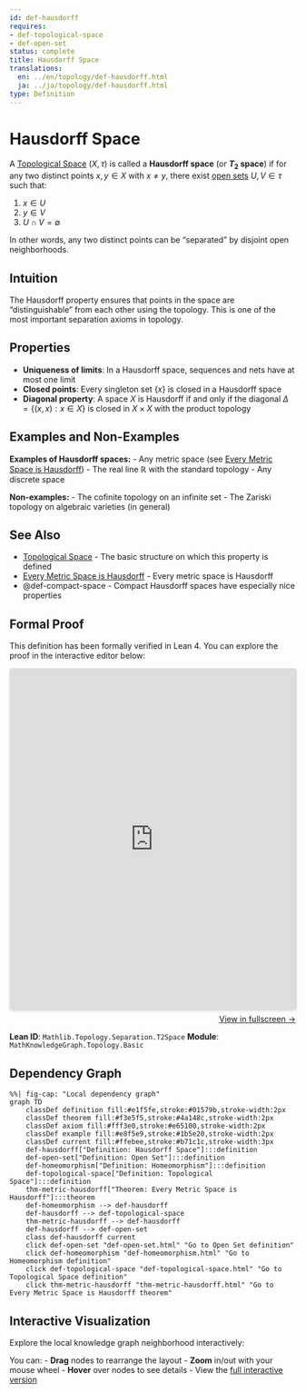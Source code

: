 ```yaml
---
id: def-hausdorff
requires:
- def-topological-space
- def-open-set
status: complete
title: Hausdorff Space
translations:
  en: ../en/topology/def-hausdorff.html
  ja: ../ja/topology/def-hausdorff.html
type: Definition
---
```


# Hausdorff Space {#def-hausdorff}

A [Topological Space](def-topological-space.qmd) $(X, \tau)$ is called a **Hausdorff space** (or **$T_2$ space**) if for any two distinct points $x, y \in X$ with $x \neq y$, there exist [open sets](def-open-set.qmd) $U, V \in \tau$ such that:

1. $x \in U$
2. $y \in V$
3. $U \cap V = \emptyset$

In other words, any two distinct points can be "separated" by disjoint open neighborhoods.

## Intuition

The Hausdorff property ensures that points in the space are "distinguishable" from each other using the topology. This is one of the most important separation axioms in topology.

## Properties

- **Uniqueness of limits**: In a Hausdorff space, sequences and nets have at most one limit
- **Closed points**: Every singleton set $\{x\}$ is closed in a Hausdorff space
- **Diagonal property**: A space $X$ is Hausdorff if and only if the diagonal $\Delta = \{(x,x) : x \in X\}$ is closed in $X \times X$ with the product topology

## Examples and Non-Examples

**Examples of Hausdorff spaces:**
- Any metric space (see [Every Metric Space is Hausdorff](thm-metric-hausdorff.qmd))
- The real line $\mathbb{R}$ with the standard topology
- Any discrete space

**Non-examples:**
- The cofinite topology on an infinite set
- The Zariski topology on algebraic varieties (in general)

## See Also

- [Topological Space](def-topological-space.qmd) - The basic structure on which this property is defined
- [Every Metric Space is Hausdorff](thm-metric-hausdorff.qmd) - Every metric space is Hausdorff
- @def-compact-space - Compact Hausdorff spaces have especially nice properties


## Formal Proof

This definition has been formally verified in Lean 4. You can explore the proof in the interactive editor below:

```{=html}
<div class="lean-proof-container" style="margin: 1em 0;">
  <iframe
    src="https://live.lean-lang.org/#url=https://rk0429.github.io/ModernMath/formal/MathKnowledgeGraph/Topology/Basic.lean"
    width="100%"
    height="600"
    style="border: 1px solid #ddd; border-radius: 4px; box-shadow: 0 2px 4px rgba(0,0,0,0.1);"
    title="Lean 4 Interactive Proof">
    <p>Your browser does not support iframes.</p>
  </iframe>
  <p style="text-align: right; margin-top: 0.5em;">
    <a href="https://live.lean-lang.org/#url=https://rk0429.github.io/ModernMath/formal/MathKnowledgeGraph/Topology/Basic.lean" target="_blank" rel="noopener noreferrer">
      View in fullscreen →
    </a>
  </p>
</div>
```

**Lean ID**: `Mathlib.Topology.Separation.T2Space`
**Module**: `MathKnowledgeGraph.Topology.Basic`

## Dependency Graph

```mermaid
%%| fig-cap: "Local dependency graph"
graph TD
    classDef definition fill:#e1f5fe,stroke:#01579b,stroke-width:2px
    classDef theorem fill:#f3e5f5,stroke:#4a148c,stroke-width:2px
    classDef axiom fill:#fff3e0,stroke:#e65100,stroke-width:2px
    classDef example fill:#e8f5e9,stroke:#1b5e20,stroke-width:2px
    classDef current fill:#ffebee,stroke:#b71c1c,stroke-width:3px
    def-hausdorff["Definition: Hausdorff Space"]:::definition
    def-open-set["Definition: Open Set"]:::definition
    def-homeomorphism["Definition: Homeomorphism"]:::definition
    def-topological-space["Definition: Topological Space"]:::definition
    thm-metric-hausdorff["Theorem: Every Metric Space is Hausdorff"]:::theorem
    def-homeomorphism --> def-hausdorff
    def-hausdorff --> def-topological-space
    thm-metric-hausdorff --> def-hausdorff
    def-hausdorff --> def-open-set
    class def-hausdorff current
    click def-open-set "def-open-set.html" "Go to Open Set definition"
    click def-homeomorphism "def-homeomorphism.html" "Go to Homeomorphism definition"
    click def-topological-space "def-topological-space.html" "Go to Topological Space definition"
    click thm-metric-hausdorff "thm-metric-hausdorff.html" "Go to Every Metric Space is Hausdorff theorem"
```

## Interactive Visualization

Explore the local knowledge graph neighborhood interactively:

::: {.graph-viz data-id="def-hausdorff" data-width="700" data-height="500"}
:::

You can:
- **Drag** nodes to rearrange the layout
- **Zoom** in/out with your mouse wheel
- **Hover** over nodes to see details
- View the [full interactive version](../../output/interactive/en/def-hausdorff.html){target="_blank"}
